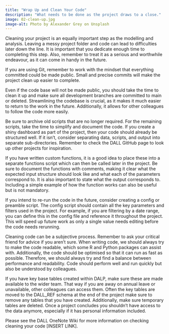 ```yaml
---
title: "Wrap Up and Clean Your Code"
description: "What needs to be done as the project draws to a close."
image: 02-clean-up.jpg
image-alt: Photo by Alexander Grey on Unsplash
---
```

  
Cleaning your project is an equally important step as the modelling and analysis. Leaving a messy project folder and code can lead to difficulties later down the line. It is important that you dedicate enough time to completing this step. Also, remember to treat it as a serious and worthwhile endeavour, as it can come in handy in the future.

If you are using Git, remember to work with the mindset that everything committed could be made public. Small and precise commits will make the project clean up easier to complete.

Even if the code base will not be made public, you should take the time to clean it up and make sure all development branches are committed to main or deleted. Streamlining the codebase is crucial, as it makes it much easier to return to the work in the future. Additionally, it allows for other colleagues to follow the code more easily. 

Be sure to archive old scripts that are no longer required. For the remaining scripts, take the time to simplify and document the code. If you create a shiny dashboard as part of the project, then your code should already be structured well. If it isn’t, consider separating data, scripts, and output into separate sub-directories. Remember to check the DALL GitHub page to look up other projects for inspiration. 

If you have written custom functions, it is a good idea to place these into a separate functions script which can then be called later in the project. Be sure to document the functions with comments, making it clear what the expected input structure should look like and what each of the parameters correspond to. It is also important to state what the output corresponds to. Including a simple example of how the function works can also be useful but is not mandatory.

If you intend to re-run the code in the future, consider creating a config or preamble script. The config script should contain all the key parameters and filters used in the project. For example, if you are filtering by a date range, you can define this in the config file and reference it throughout the project. This will speed up future work as only a single value needs editing before the code needs rerunning.

Cleaning code can be a subjective process. Remember to ask your critical friend for advice if you aren’t sure. When writing code, we should always try to make the code readable, which some R and Python packages can assist with. Additionally, the code should be optimised so that it can run as fast as possible. Therefore, we should always try and find a balance between performance and readability. Code should perform well and run quickly but also be understood by colleagues. 

If you have key base tables created within DALP, make sure these are made available to the wider team. That way if you are away on annual leave or unavailable, other colleagues can access them. Often the key tables are moved to the DALL_REF schema at the end of the project make sure to remove any tables that you have created. Additionally, make sure temporary tables are deleted. Once a project concludes you shouldn’t have access to the data anymore, especially if it has personal information included.

Please see the DALL OneNote Wiki for more information on checking cleaning your code [INSERT LINK].
